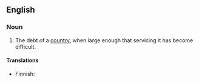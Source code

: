 ==English==

===Noun===
{{en-noun}}

# The debt of a [[country]], when large enough that servicing it has become difficult.

====Translations====
{{trans-top|debt which is difficult to service}}
* Finnish: {{t+|fi|velkataakka}}
{{trans-mid}}
{{trans-bottom}}